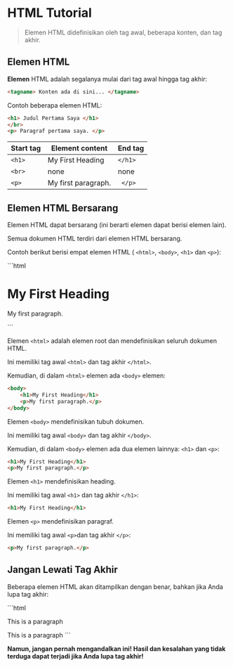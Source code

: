 # HTML Tutorial
>Elemen HTML didefinisikan oleh tag awal, beberapa konten, dan tag akhir.

## Elemen HTML


**Elemen** HTML adalah segalanya mulai dari tag awal hingga tag akhir:

```html
<tagname> Konten ada di sini... </tagname>
```
Contoh beberapa elemen HTML:

```html
<h1> Judul Pertama Saya </h1>
</br>
<p> Paragraf pertama saya. </p>
```
| Start tag | Element content     | End tag |
|-----------|---------------------|---------|
| ```<h1>```      | My First Heading    | ```</h1> ```  |
| ```<br> ```     | none                | none    |
|``` <p> ```      | My first paragraph. |``` </p>```    |


## Elemen HTML Bersarang
Elemen HTML dapat bersarang (ini berarti elemen dapat berisi elemen lain).

Semua dokumen HTML terdiri dari elemen HTML bersarang.

Contoh berikut berisi empat elemen HTML ( ```<html>```, ```<body>```, ```<h1>``` dan ```<p>```):


<div >
<Trycode code_source="https://www.w3schools.com/html/tryit.asp?filename=tryhtml_elements">
    ```html
<!DOCTYPE html>
<html>
    <body>
        <h1>My First Heading</h1>
        <p>My first paragraph.</p>
    </body>
</html>
    ```
    </Trycode>
</div>

Elemen ```<html>``` adalah elemen root dan mendefinisikan seluruh dokumen HTML.

Ini memiliki tag awal ```<html>``` dan tag akhir ```</html>```.

Kemudian, di dalam ```<html>``` elemen ada ```<body>``` elemen:
```html
<body>
    <h1>My First Heading</h1>
    <p>My first paragraph.</p>
</body>
```
Elemen ```<body>``` mendefinisikan tubuh dokumen.

Ini memiliki tag awal ```<body>``` dan tag akhir ```</body>```.

Kemudian, di dalam ```<body>``` elemen ada dua elemen lainnya: ```<h1>``` dan ```<p>```:

```html
<h1>My First Heading</h1>
<p>My first paragraph.</p>
```

Elemen ```<h1>``` mendefinisikan heading.

Ini memiliki tag awal ```<h1>``` dan tag akhir ```</h1>```:
```html
<h1>My First Heading</h1>
```
Elemen ```<p>``` mendefinisikan paragraf.

Ini memiliki tag awal ```<p>```dan tag akhir ```</p>```:
```html
<p>My first paragraph.</p>
```

## Jangan Lewati Tag Akhir
Beberapa elemen HTML akan ditampilkan dengan benar, bahkan jika Anda lupa tag akhir:

<div >
<Trycode code_source="https://www.w3schools.com/html/tryit.asp?filename=tryhtml_no_endtag">
    ```html
<html>
<body>

<p>This is a paragraph
<p>This is a paragraph

</body>
</html>
    ```
    </Trycode>
</div>

**Namun, jangan pernah mengandalkan ini! Hasil dan kesalahan yang tidak terduga dapat terjadi jika Anda lupa tag akhir!**